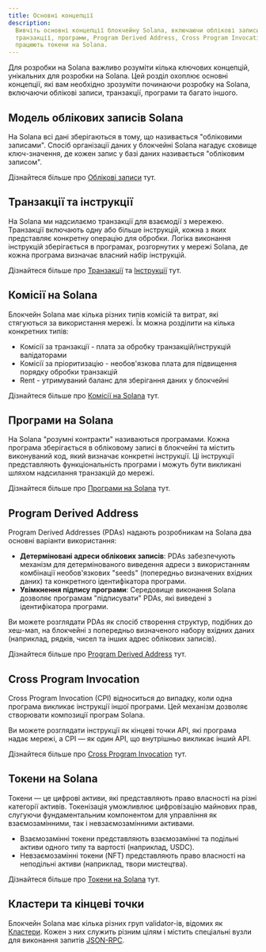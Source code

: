 ```yaml
---
title: Основні концепції
description:
  Вивчіть основні концепції блокчейну Solana, включаючи облікові записи,
  транзакції, програми, Program Derived Address, Cross Program Invocation та як
  працюють токени на Solana.
---
```


Для розробки на Solana важливо розуміти кілька ключових концепцій, унікальних
для розробки на Solana. Цей розділ охоплює основні концепції, які вам необхідно
зрозуміти починаючи розробку на Solana, включаючи облікові записи, транзакції,
програми та багато іншого.

## Модель облікових записів Solana

На Solana всі дані зберігаються в тому, що називається "обліковими записами".
Спосіб організації даних у блокчейні Solana нагадує сховище ключ-значення, де
кожен запис у базі даних називається "обліковим записом".

Дізнайтеся більше про [Облікові записи](/docs/core/accounts) тут.

## Транзакції та інструкції

На Solana ми надсилаємо транзакції для взаємодії з мережею. Транзакції включають
одну або більше інструкцій, кожна з яких представляє конкретну операцію для
обробки. Логіка виконання інструкцій зберігається в програмах, розгорнутих у
мережі Solana, де кожна програма визначає власний набір інструкцій.

Дізнайтеся більше про [Транзакції](/docs/core/transactions) та
[Інструкції](/docs/core/transactions#instruction) тут.

## Комісії на Solana

Блокчейн Solana має кілька різних типів комісій та витрат, які стягуються за
використання мережі. Їх можна розділити на кілька конкретних типів:

- Комісії за транзакції - плата за обробку транзакцій/інструкцій валідаторами
- Комісії за пріоритизацію - необов'язкова плата для підвищення порядку обробки
  транзакцій
- Rent - утримуваний баланс для зберігання даних у блокчейні

Дізнайтеся більше про [Комісії на Solana](/docs/core/fees) тут.

## Програми на Solana

На Solana "розумні контракти" називаються програмами. Кожна програма
зберігається в обліковому записі в блокчейні та містить виконуваний код, який
визначає конкретні інструкції. Ці інструкції представляють функціональність
програми і можуть бути викликані шляхом надсилання транзакцій до мережі.

Дізнайтеся більше про [Програми на Solana](/docs/core/programs) тут.

## Program Derived Address

Program Derived Addresses (PDAs) надають розробникам на Solana два основні
варіанти використання:

- **Детерміновані адреси облікових записів**: PDAs забезпечують механізм для
  детермінованого виведення адреси з використанням комбінації необов'язкових
  "seeds" (попередньо визначених вхідних даних) та конкретного ідентифікатора
  програми.
- **Увімкнення підпису програми**: Середовище виконання Solana дозволяє
  програмам "підписувати" PDAs, які виведені з ідентифікатора програми.

Ви можете розглядати PDAs як спосіб створення структур, подібних до хеш-мап, на
блокчейні з попередньо визначеного набору вхідних даних (наприклад, рядків,
чисел та інших адрес облікових записів).

Дізнайтеся більше про [Program Derived Address](/docs/core/pda) тут.

## Cross Program Invocation

Cross Program Invocation (CPI) відноситься до випадку, коли одна програма
викликає інструкції іншої програми. Цей механізм дозволяє створювати композиції
програм Solana.

Ви можете розглядати інструкції як кінцеві точки API, які програма надає мережі,
а CPI — як один API, що внутрішньо викликає інший API.

Дізнайтеся більше про [Cross Program Invocation](/docs/core/cpi) тут.

## Токени на Solana

Токени — це цифрові активи, які представляють право власності на різні категорії
активів. Токенізація уможливлює цифровізацію майнових прав, слугуючи
фундаментальним компонентом для управління як взаємозамінними, так і
невзаємозамінними активами.

- Взаємозамінні токени представляють взаємозамінні та подільні активи одного
  типу та вартості (наприклад, USDC).
- Невзаємозамінні токени (NFT) представляють право власності на неподільні
  активи (наприклад, твори мистецтва).

Дізнайтеся більше про [Токени на Solana](/docs/core/tokens) тут.

## Кластери та кінцеві точки

Блокчейн Solana має кілька різних груп validator-ів, відомих як
[Кластери](/docs/references/clusters). Кожен з них служить різним цілям і
містить спеціальні вузли для виконання запитів [JSON-RPC](/docs/rpc/).
